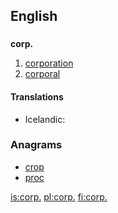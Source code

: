 {{also|corp}}
==English==

==={{abbreviation-old|en}}===
'''corp.'''

# [[corporation]]
# [[corporal]]

====Translations====
{{trans-top|corporation}}
* Icelandic: {{t+|is|hf.}}
{{trans-mid}}
{{trans-bottom}}

{{trans-top|corporal}}
{{trans-mid}}
{{trans-bottom}}

===Anagrams===
* [[crop#English|crop]]
* [[proc#English|proc]]

[[is:corp.]]
[[pl:corp.]]
[[fi:corp.]]